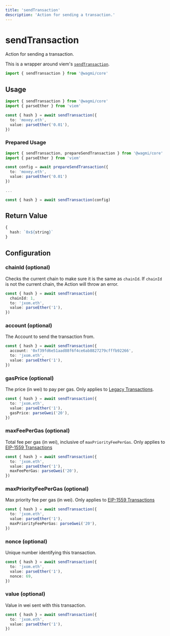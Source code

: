 ```yaml
---
title: 'sendTransaction'
description: 'Action for sending a transaction.'
---
```



# sendTransaction

Action for sending a transaction.

This is a wrapper around viem's [`sendTransaction`](https://viem.sh/docs/actions/wallet/sendTransaction.html).

```ts
import { sendTransaction } from '@wagmi/core'
```

## Usage

```ts {6}
import { sendTransaction } from '@wagmi/core'
import { parseEther } from 'viem'

const { hash } = await sendTransaction({
  to: 'moxey.eth',
  value: parseEther('0.01'),
})
```

### Prepared Usage

```ts {6}
import { sendTransaction, prepareSendTransaction } from '@wagmi/core'
import { parseEther } from 'viem'

const config = await prepareSendTransaction({
  to: 'moxey.eth',
  value: parseEther('0.01')
})

...

const { hash } = await sendTransaction(config)
```

## Return Value

```ts
{
  hash: `0x${string}`
}
```

## Configuration

### chainId (optional)

Checks the current chain to make sure it is the same as `chainId`. If `chainId` is not the current chain, the Action will throw an error.

```ts {2}
const { hash } = await sendTransaction({
  chainId: 1,
  to: 'jxom.eth',
  value: parseEther('1'),
})
```

### account (optional)

The Account to send the transaction from.

```ts {2}
const { hash } = await sendTransaction({
  account: '0xf39fd6e51aad88f6f4ce6ab8827279cfffb92266',
  to: 'jxom.eth',
  value: parseEther('1'),
})
```

### gasPrice (optional)

The price (in wei) to pay per gas. Only applies to [Legacy Transactions](https://viem.sh/docs/glossary/terms#legacy-transaction).

```ts {4}
const { hash } = await sendTransaction({
  to: 'jxom.eth',
  value: parseEther('1'),
  gasPrice: parseGwei('20'),
})
```

### maxFeePerGas (optional)

Total fee per gas (in wei), inclusive of `maxPriorityFeePerGas`. Only applies to [EIP-1559 Transactions](https://viem.sh/docs/glossary/terms#eip-1559-transaction)

```ts {4}
const { hash } = await sendTransaction({
  to: 'jxom.eth',
  value: parseEther('1'),
  maxFeePerGas: parseGwei('20'),
})
```

### maxPriorityFeePerGas (optional)

Max priority fee per gas (in wei). Only applies to [EIP-1559 Transactions](https://viem.sh/docs/glossary/terms#eip-1559-transaction)

```ts {4}
const { hash } = await sendTransaction({
  to: 'jxom.eth',
  value: parseEther('1'),
  maxPriorityFeePerGas: parseGwei('20'),
})
```

### nonce (optional)

Unique number identifying this transaction.

```ts {4}
const { hash } = await sendTransaction({
  to: 'jxom.eth',
  value: parseEther('1'),
  nonce: 69,
})
```

### value (optional)

Value in wei sent with this transaction.

```ts {3}
const { hash } = await sendTransaction({
  to: 'jxom.eth',
  value: parseEther('1'),
})
```
